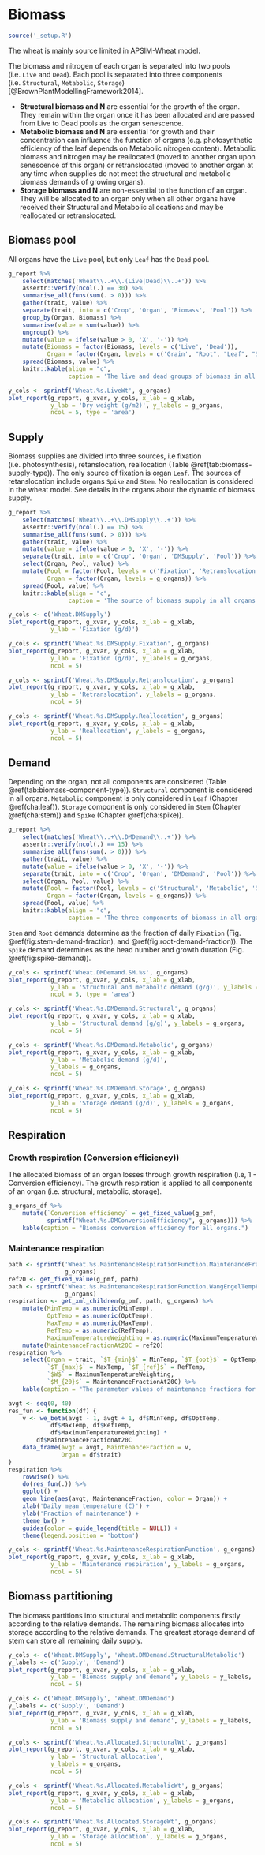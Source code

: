 # Biomass {#cha:biomass}


```r
source('_setup.R')
```

The wheat is mainly source limited in APSIM-Wheat model. 

The biomass and nitrogen of each organ is separated into two pools (i.e. `Live` and `Dead`). Each pool is separated into three components (i.e. `Structural`, `Metabolic`, `Storage`) [@BrownPlantModellingFramework2014].


* **Structural biomass and N** are essential for the growth of the organ. They remain within the organ once it has been allocated and are passed from Live to Dead pools as the organ senescence.
* **Metabolic biomass and N** are essential for growth and their concentration can influence the function of organs (e.g. photosynthetic efficiency of the leaf depends on Metabolic nitrogen content). Metabolic biomass and nitrogen may be reallocated (moved to another organ upon senescence of this organ) or retranslocated
(moved to another organ at any time when supplies do not meet the structural and metabolic biomass demands of growing organs).
* **Storage biomass and N** are non-essential to the function of an organ. They will be allocated to an organ only when all other organs have received their Structural and Metabolic allocations and may be reallocated or retranslocated.



## Biomass pool {#sec:biomass-pool}

All organs have the `Live` pool, but only `Leaf` has the `Dead` pool.

```r

g_report %>% 
    select(matches('Wheat\\..+\\.(Live|Dead)\\..+')) %>% 
    assertr::verify(ncol(.) == 30) %>% 
    summarise_all(funs(sum(. > 0))) %>% 
    gather(trait, value) %>% 
    separate(trait, into = c('Crop', 'Organ', 'Biomass', 'Pool')) %>% 
    group_by(Organ, Biomass) %>% 
    summarise(value = sum(value)) %>% 
    ungroup() %>% 
    mutate(value = ifelse(value > 0, 'X', '-')) %>% 
    mutate(Biomass = factor(Biomass, levels = c('Live', 'Dead')),
           Organ = factor(Organ, levels = c('Grain', "Root", "Leaf", "Spike", "Stem"))) %>% 
    spread(Biomass, value) %>% 
    knitr::kable(align = "c",
                 caption = 'The live and dead groups of biomass in all organs. X and - indicate the organ has and has not the group, respectively.')
```



<div class="fig-output">
```r
y_cols <- sprintf('Wheat.%s.LiveWt', g_organs)
plot_report(g_report, g_xvar, y_cols, x_lab = g_xlab, 
            y_lab = 'Dry weight (g/m2)', y_labels = g_organs,
            ncol = 5, type = 'area')

```
</div>




## Supply {#sec:biomass-supply}

Biomass supplies are divided into three sources, i.e fixation (i.e. photosynthesis), retanslocation, reallocation (Table \@ref(tab:biomass-supply-type)). The only source of fixation is organ `Leaf`. The sources of retanslocation include organs `Spike` and `Stem`. No reallocation is considered in the wheat model. See details in the organs about the dynamic of biomass supply. 


```r

g_report %>% 
    select(matches('Wheat\\..+\\.DMSupply\\..+')) %>% 
    assertr::verify(ncol(.) == 15) %>% 
    summarise_all(funs(sum(. > 0))) %>% 
    gather(trait, value) %>% 
    mutate(value = ifelse(value > 0, 'X', '-')) %>% 
    separate(trait, into = c('Crop', 'Organ', 'DMSupply', 'Pool')) %>% 
    select(Organ, Pool, value) %>%
    mutate(Pool = factor(Pool, levels = c('Fixation', 'Retranslocation', 'Reallocation')),
           Organ = factor(Organ, levels = g_organs)) %>% 
    spread(Pool, value) %>% 
    knitr::kable(align = "c",
                 caption = 'The source of biomass supply in all organs. X and - indicate the organ has and has not the source, respectively.')
```




<div class="fig-output">
```r
y_cols <- c('Wheat.DMSupply')
plot_report(g_report, g_xvar, y_cols, x_lab = g_xlab, 
            y_lab = 'Fixation (g/d)')

```
</div>




<div class="fig-output">
```r
y_cols <- sprintf('Wheat.%s.DMSupply.Fixation', g_organs)
plot_report(g_report, g_xvar, y_cols, x_lab = g_xlab, 
            y_lab = 'Fixation (g/d)', y_labels = g_organs,
            ncol = 5)
```
</div>


<div class="fig-output">
```r
y_cols <- sprintf('Wheat.%s.DMSupply.Retranslocation', g_organs)
plot_report(g_report, g_xvar, y_cols, x_lab = g_xlab, 
            y_lab = 'Retranslocation', y_labels = g_organs,
            ncol = 5)

```
</div>




<div class="fig-output">
```r
y_cols <- sprintf('Wheat.%s.DMSupply.Reallocation', g_organs)
plot_report(g_report, g_xvar, y_cols, x_lab = g_xlab, 
            y_lab = 'Reallocation', y_labels = g_organs,
            ncol = 5)
```
</div>


## Demand {#sec:biomass-demand}

Depending on the organ, not all components are considered (Table \@ref(tab:biomass-component-type)). `Structural` component is considered in all organs. `Metabolic` component is only considered in `Leaf` (Chapter \@ref(cha:leaf)). `Storage` component is only considered in `Stem` (Chapter \@ref(cha:stem)) and `Spike` (Chapter \@ref(cha:spike)).

```r
g_report %>% 
    select(matches('Wheat\\..+\\.DMDemand\\..+')) %>% 
    assertr::verify(ncol(.) == 15) %>% 
    summarise_all(funs(sum(. > 0))) %>% 
    gather(trait, value) %>% 
    mutate(value = ifelse(value > 0, 'X', '-')) %>% 
    separate(trait, into = c('Crop', 'Organ', 'DMDemand', 'Pool')) %>% 
    select(Organ, Pool, value) %>%
    mutate(Pool = factor(Pool, levels = c('Structural', 'Metabolic', 'Storage')),
           Organ = factor(Organ, levels = g_organs)) %>% 
    spread(Pool, value) %>% 
    knitr::kable(align = "c",
                 caption = 'The three components of biomass in all organs. X and - indicate the organ has and has not the component, respectively.')
```


`Stem` and `Root` demands determine as the fraction of daily `Fixation` (Fig. \@ref(fig:stem-demand-fraction), and \@ref(fig:root-demand-fraction)). The `Spike` demand determines as the head number and growth duration (Fig. \@ref(fig:spike-demand)).



<div class="fig-output">
```r
y_cols <- sprintf('Wheat.DMDemand.SM.%s', g_organs)
plot_report(g_report, g_xvar, y_cols, x_lab = g_xlab, 
            y_lab = 'Structural and metabolic demand (g/g)', y_labels = g_organs,
            ncol = 5, type = 'area')
```
</div>




<div class="fig-output">
```r
y_cols <- sprintf('Wheat.%s.DMDemand.Structural', g_organs)
plot_report(g_report, g_xvar, y_cols, x_lab = g_xlab, 
            y_lab = 'Structural demand (g/g)', y_labels = g_organs,
            ncol = 5)

```
</div>



<div class="fig-output">
```r
y_cols <- sprintf('Wheat.%s.DMDemand.Metabolic', g_organs)
plot_report(g_report, g_xvar, y_cols, x_lab = g_xlab, 
            y_lab = 'Metabolic demand (g/d)', 
            y_labels = g_organs,
            ncol = 5)

```
</div>

<div class="fig-output">
```r
y_cols <- sprintf('Wheat.%s.DMDemand.Storage', g_organs)
plot_report(g_report, g_xvar, y_cols, x_lab = g_xlab, 
            y_lab = 'Storage demand (g/d)', y_labels = g_organs,
            ncol = 5)

```
</div>

## Respiration {#sec-respiration}

### Growth respiration (Conversion efficiency))
The allocated biomass of an organ losses through growth respiration (i.e, 1 - Conversion efficiency). The growth respiration is applied to all components of an organ (i.e. structural, metabolic, storage).

```r
g_organs_df %>% 
    mutate(`Conversion efficiency` = get_fixed_value(g_pmf,
           sprintf("Wheat.%s.DMConversionEfficiency", g_organs))) %>% 
    kable(caption = "Biomass conversion efficiency for all organs.")

```


### Maintenance respiration

```r
path <- sprintf('Wheat.%s.MaintenanceRespirationFunction.MaintenanceFractionAt20C', 
                g_organs)
ref20 <- get_fixed_value(g_pmf, path)
path <- sprintf('Wheat.%s.MaintenanceRespirationFunction.WangEngelTempFunction', 
                g_organs)
respiration <- get_xml_children(g_pmf, path, g_organs) %>% 
    mutate(MinTemp = as.numeric(MinTemp),
           OptTemp = as.numeric(OptTemp),
           MaxTemp = as.numeric(MaxTemp),
           RefTemp = as.numeric(RefTemp),
           MaximumTemperatureWeighting = as.numeric(MaximumTemperatureWeighting)) %>% 
    mutate(MaintenanceFractionAt20C = ref20) 
respiration %>% 
    select(Organ = trait, `$T_{min}$` = MinTemp, `$T_{opt}$` = OptTemp, 
           `$T_{max}$` = MaxTemp, `$T_{ref}$` = RefTemp,
           `$W$` = MaximumTemperatureWeighting,
           `$M_{20}$` = MaintenanceFractionAt20C) %>% 
    kable(caption = "The parameter values of maintenance fractions for all organs. $T_{min}$, $T_{opt}$ and $T_{max}$ are the minimum, optimum and maximum temperatures in the Wang and Engle's beta equation. The $W$ is the weighting of maximum temperature when calculats daily mean temperature. The $T_{ref}$ and $M_{20}$ are the reference temperature and fraction of maintenance fractions at reference temperature.")

```


<div class="fig-input">
```r
avgt <- seq(0, 40)
res_fun <- function(df) {
    v <- we_beta(avgt - 1, avgt + 1, df$MinTemp, df$OptTemp, 
            df$MaxTemp, df$RefTemp, 
            df$MaximumTemperatureWeighting) *
        df$MaintenanceFractionAt20C
    data_frame(avgt = avgt, MaintenanceFraction = v, 
               Organ = df$trait)
}
respiration %>% 
    rowwise() %>% 
    do(res_fun(.)) %>% 
    ggplot() +
    geom_line(aes(avgt, MaintenanceFraction, color = Organ)) +
    xlab('Daily mean temperature (C)') +
    ylab('Fraction of maintenance') +
    theme_bw() +
    guides(color = guide_legend(title = NULL)) +
    theme(legend.position = 'bottom')


```
</div>



<div class="fig-output">
```r
y_cols <- sprintf('Wheat.%s.MaintenanceRespirationFunction', g_organs)
plot_report(g_report, g_xvar, y_cols, x_lab = g_xlab, 
            y_lab = 'Maintenance respiration', y_labels = g_organs,
            ncol = 5)

```
</div>



## Biomass partitioning

The biomass partitions into structural and metabolic components firstly according to the relative demands. The remaining biomass allocates into storage according to the relative demands. The greatest storage demand of stem can store all remaining daily supply. 



<div class="fig-output">
```r
y_cols <- c('Wheat.DMSupply', 'Wheat.DMDemand.StructuralMetabolic')
y_labels <- c('Supply', 'Demand')
plot_report(g_report, g_xvar, y_cols, x_lab = g_xlab, 
            y_lab = 'Biomass supply and demand', y_labels = y_labels,
            ncol = 5)

```
</div>




<div class="fig-output">
```r
y_cols <- c('Wheat.DMSupply', 'Wheat.DMDemand')
y_labels <- c('Supply', 'Demand')
plot_report(g_report, g_xvar, y_cols, x_lab = g_xlab, 
            y_lab = 'Biomass supply and demand', y_labels = y_labels,
            ncol = 5)

```
</div>




<div class="fig-output">
```r
y_cols <- sprintf('Wheat.%s.Allocated.StructuralWt', g_organs)
plot_report(g_report, g_xvar, y_cols, x_lab = g_xlab, 
            y_lab = 'Structural allocation', 
            y_labels = g_organs,
            ncol = 5)

```
</div>


<div class="fig-output">
```r
y_cols <- sprintf('Wheat.%s.Allocated.MetabolicWt', g_organs)
plot_report(g_report, g_xvar, y_cols, x_lab = g_xlab, 
            y_lab = 'Metabolic allocation', y_labels = g_organs,
            ncol = 5)

```
</div>






<div class="fig-output">
```r
y_cols <- sprintf('Wheat.%s.Allocated.StorageWt', g_organs)
plot_report(g_report, g_xvar, y_cols, x_lab = g_xlab, 
            y_lab = 'Storage allocation', y_labels = g_organs,
            ncol = 5)

```
</div>
